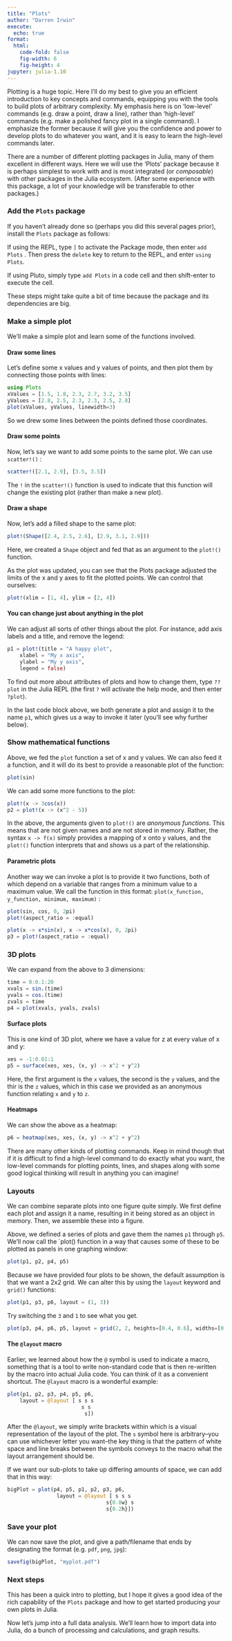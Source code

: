 ```yaml
---
title: "Plots"
author: "Darren Irwin"
execute:
  echo: true
format:
  html:
    code-fold: false
    fig-width: 6
    fig-height: 4
jupyter: julia-1.10
---
```


Plotting is a huge topic. Here I'll do my best to give you an efficient introduction to key concepts and commands, equipping you with the tools to build plots of arbitrary complexity. My emphasis here is on 'low-level' commands (e.g. draw a point, draw a line), rather than 'high-level' commands (e.g. make a polished fancy plot in a single command). I emphasize the former because it will give you the confidence and power to develop plots to do whatever you want, and it is easy to learn the high-level commands later.

There are a number of different plotting packages in Julia, many of them excellent in different ways. Here we will use the 'Plots' package because it is perhaps simplest to work with and is most integrated (or _composable_) with other packages in the Julia ecosystem. (After some experience with this package, a lot of your knowledge will be transferable to other packages.)

### Add the `Plots` package

If you haven't already done so (perhaps you did this several pages prior), install the `Plots` package as follows:

If using the REPL, type `]` to activate the Package mode, then enter `add Plots` . Then press the `delete` key to return to the REPL, and enter `using Plots`. 

If using Pluto, simply type `add Plots` in a code cell and then shift-enter to execute the cell.

These steps might take quite a bit of time because the package and its dependencies are big. 

### Make a simple plot

We'll make a simple plot and learn some of the functions involved.

#### Draw some lines

Let's define some x values and y values of points, and then plot them by connecting those points with lines:

```julia
using Plots
xValues = [1.5, 1.8, 2.3, 2.7, 3.2, 3.5]
yValues = [2.8, 2.5, 2.3, 2.3, 2.5, 2.8]
plot(xValues, yValues, linewidth=3)
```

So we drew some lines between the points defined those coordinates.

#### Draw some points

Now, let's say we want to add some points to the same plot. We can use `scatter!()` :

```julia
scatter!([2.1, 2.9], [3.5, 3.5])
```

The `!` in the `scatter!()` function is used to indicate that this function will change the existing plot (rather than make a new plot).

#### Draw a shape

Now, let's add a filled shape to the same plot:

```julia
plot!(Shape([2.4, 2.5, 2.6], [2.9, 3.1, 2.9]))
```

Here, we created a `Shape` object and fed that as an argument to the `plot!()` function. 

As the plot was updated, you can see that the Plots package adjusted the limits of the x and y axes to fit the plotted points. We can control that ourselves:

```julia
plot!(xlim = [1, 4], ylim = [2, 4])
```

#### You can change just about anything in the plot

We can adjust all sorts of other things about the plot. For instance, add axis labels and a title, and remove the legend:

```julia
p1 = plot!(title = "A happy plot",
    xlabel = "My x axis",
    ylabel = "My y axis",
    legend = false)
```

To find out more about attributes of plots and how to change them, type `??plot` in the Julia REPL (the first `?` will activate the help mode, and then enter `?plot`).

In the last code block above, we both generate a plot and assign it to the name `p1`, which gives us a way to invoke it later (you'll see why further below).

### Show mathematical functions

Above, we fed the `plot` function a set of x and y values. We can also feed it a function, and it will do its best to provide a reasonable plot of the function:

```julia
plot(sin)
```

We can add some more functions to the plot:

```julia
plot!(x -> 3cos(x))
p2 = plot!(x -> (x^2 - 5))
```

In the above, the arguments given to `plot!()` are _anonymous functions_. This means that are not given names and are not stored in memory. Rather, the syntax `x -> f(x)` simply provides a mapping of x onto y values, and the `plot!()` function interprets that and shows us a part of the relationship.

#### Parametric plots

Another way we can invoke a plot is to provide it two functions, both of which depend on a variable that ranges from a minimum value to a maximum value. We call the function in this format: `plot(x_function, y_function, minimum, maximum)` :

```julia
plot(sin, cos, 0, 2pi)
plot!(aspect_ratio = :equal)
```

```julia
plot(x -> x*sin(x), x -> x*cos(x), 0, 2pi)
p3 = plot!(aspect_ratio = :equal)
```

### 3D plots

We can expand from the above to 3 dimensions:

```julia
time = 0:0.1:20
xvals = sin.(time)
yvals = cos.(time) 
zvals = time
p4 = plot(xvals, yvals, zvals)
```

#### Surface plots

This is one kind of 3D plot, where we have a value for z at every value of x and y:

```julia
xes = -1:0.01:1
p5 = surface(xes, xes, (x, y) -> x^2 + y^2)
```

Here, the first argument is the `x` values, the second is the `y` values, and the thir is the `z` values, which in this case we provided as an anonymous function relating `x` and `y` to `z`.

#### Heatmaps

We can show the above as a heatmap:
```julia
p6 = heatmap(xes, xes, (x, y) -> x^2 + y^2)
```

There are many other kinds of plotting commands. Keep in mind though that if it is difficult to find a high-level command to do exactly what you want, the low-level commands for plotting points, lines, and shapes along with some good logical thinking will result in anything you can imagine!

### Layouts

We can combine separate plots into one figure quite simply. We first define each plot and assign it a name, resulting in it being stored as an object in memory. Then, we assemble these into a figure.

Above, we defined a series of plots and gave them the names `p1` through `p5`. We'll now call the `plot() function in a way that causes some of these to be plotted as panels in one graphing window:

```julia
plot(p1, p2, p4, p5)
```

Because we have provided four plots to be shown, the default assumption is that we want a 2x2 grid. We can alter this by using the `layout` keyword and `grid()` functions:

```julia
plot(p1, p3, p6, layout = (1, 3))
```

Try switching the `3` and `1` to see what you get.

```julia
plot(p3, p4, p6, p5, layout = grid(2, 2, heights=[0.4, 0.6], widths=[0.3, 0.7]))
```

#### The `@layout` macro

Earlier, we learned about how the `@` symbol is used to indicate a macro, something that is a tool to write non-standard code that is then re-written by the macro into actual Julia code. You can think of it as a convenient shortcut. The `@layout` macro is a wonderful example:

```julia
plot(p1, p2, p3, p4, p5, p6, 
    layout = @layout [ s s s
                        s s
                         s])
```

After the `@layout`, we simply write brackets within which is a visual representation of the layout of the plot. The `s` symbol here is arbitrary--you can use whichever letter you want--the key thing is that the pattern of white space and line breaks between the symbols conveys to the macro what the layout arrangement should be.

If we want our sub-plots to take up differing amounts of space, we can add that in this way:

```julia
bigPlot = plot(p4, p5, p1, p2, p3, p6, 
                layout = @layout [ s s s
                                s{0.8w} s
                                s{0.2h}])
```

### Save your plot

We can now save the plot, and give a path/filename that ends by designating the format (e.g. `pdf`, `png`, `jpg`):

```julia
savefig(bigPlot, "myplot.pdf")
```

### Next steps

This has been a quick intro to plotting, but I hope it gives a good idea of the rich capability of the `Plots` package and how to get started producing your own plots in Julia.

Now let's jump into a full data analysis. We'll learn how to import data into Julia, do a bunch of processing and calculations, and graph results.
